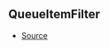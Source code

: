 ## QueueItemFilter



- [Source](https://github.com/Androz2091/discord-player/blob/e52c3ab/packages/utils/src/Queue.ts#L3)